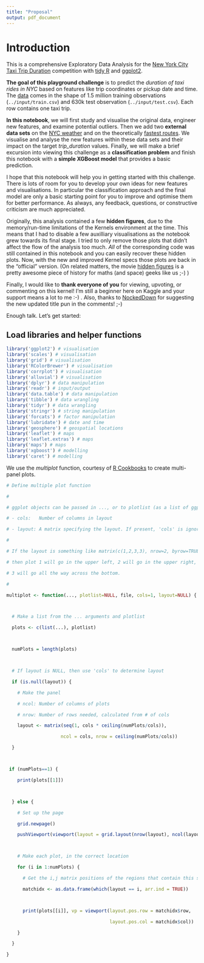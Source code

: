 ```yaml
---
title: "Proposal"
output: pdf_document
---
```


# Introduction

This is a comprehensive Exploratory Data Analysis for the [New York City Taxi Trip Duration](https://www.kaggle.com/c/nyc-taxi-trip-duration) competition with [tidy R](http://tidyverse.org/) and [ggplot2](http://ggplot2.tidyverse.org/).

**The goal of this playground challenge** is to predict the *duration of taxi rides in NYC* based on features like trip coordinates or pickup date and time. The [data](https://www.kaggle.com/c/nyc-taxi-trip-duration/data) comes in the shape of 1.5 million training observations (`../input/train.csv`) and 630k test observation (`../input/test.csv`). Each row contains one taxi trip.

**In this notebook**, we will first study and visualise the original data, engineer new features, and examine potential outliers. Then we add two **external data sets** on the [NYC weather](https://www.kaggle.com/mathijs/weather-data-in-new-york-city-2016) and on the theoretically [fastest routes](https://www.kaggle.com/oscarleo/new-york-city-taxi-with-osrm). We visualise and analyse the new features within these data sets and their impact on the target *trip\_duration* values. Finally, we will make a brief excursion into viewing this challenge as a **classification problem** and finish this notebook with a **simple XGBoost model** that provides a basic prediction.

I hope that this notebook will help you in getting started with this challenge. There is lots of room for you to develop your own ideas for new features and visualisations. In particular the classification approach and the final model are only a basic starting point for you to improve and optimise them for better performance. As always, any feedback, questions, or constructive criticism are much appreciated.


Originally, this analysis contained a few **hidden figures**, due to the memory/run-time limitations of the Kernels environment at the time. This means that I had to disable a few auxilliary visualisations as the notebook grew towards its final stage. I tried to only remove those plots that didn't affect the flow of the analysis too much. *All* of the corresponding code was still contained in this notebook and you can easily recover these hidden plots. Now, with the new and improved Kernel specs those plots are back in the "official" version. (On related matters, the movie [hidden figures](http://www.imdb.com/title/tt4846340/) is a pretty awesome piece of history for maths (and space) geeks like us ;-) )

Finally, I would like to **thank everyone of you** for viewing, upvoting, or commenting on this kernel! I'm still a beginner here on Kaggle and your support means a lot to me :-) . Also, thanks to [NockedDown](https://www.kaggle.com/nockeddown) for suggesting the new updated title pun in the comments! ;-)

Enough talk. Let's get started:


## Load libraries and helper functions



```r
library('ggplot2') # visualisation
library('scales') # visualisation
library('grid') # visualisation
library('RColorBrewer') # visualisation
library('corrplot') # visualisation
library('alluvial') # visualisation
library('dplyr') # data manipulation
library('readr') # input/output
library('data.table') # data manipulation
library('tibble') # data wrangling
library('tidyr') # data wrangling
library('stringr') # string manipulation
library('forcats') # factor manipulation
library('lubridate') # date and time
library('geosphere') # geospatial locations
library('leaflet') # maps
library('leaflet.extras') # maps
library('maps') # maps
library('xgboost') # modelling
library('caret') # modelling
```

We use the *multiplot* function, courtesy of [R Cookbooks](http://www.cookbook-r.com/Graphs/Multiple_graphs_on_one_page_(ggplot2)/) to create multi-panel plots.

```r

# Define multiple plot function

#

# ggplot objects can be passed in ..., or to plotlist (as a list of ggplot objects)

# - cols:   Number of columns in layout

# - layout: A matrix specifying the layout. If present, 'cols' is ignored.

#

# If the layout is something like matrix(c(1,2,3,3), nrow=2, byrow=TRUE),

# then plot 1 will go in the upper left, 2 will go in the upper right, and

# 3 will go all the way across the bottom.

#

multiplot <- function(..., plotlist=NULL, file, cols=1, layout=NULL) {



  # Make a list from the ... arguments and plotlist

  plots <- c(list(...), plotlist)



  numPlots = length(plots)



  # If layout is NULL, then use 'cols' to determine layout

  if (is.null(layout)) {

    # Make the panel

    # ncol: Number of columns of plots

    # nrow: Number of rows needed, calculated from # of cols

    layout <- matrix(seq(1, cols * ceiling(numPlots/cols)),

                    ncol = cols, nrow = ceiling(numPlots/cols))

  }



 if (numPlots==1) {

    print(plots[[1]])



  } else {

    # Set up the page

    grid.newpage()

    pushViewport(viewport(layout = grid.layout(nrow(layout), ncol(layout))))



    # Make each plot, in the correct location

    for (i in 1:numPlots) {

      # Get the i,j matrix positions of the regions that contain this subplot

      matchidx <- as.data.frame(which(layout == i, arr.ind = TRUE))



      print(plots[[i]], vp = viewport(layout.pos.row = matchidx$row,

                                      layout.pos.col = matchidx$col))

    }

  }

}

```




